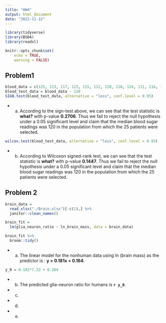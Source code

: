 ```yaml
---
title: "HW4"
output: html_document
date: "2022-11-12"
---
```


```r
library(tidyverse)
library(BSDA)
library(readxl)

knitr::opts_chunk$set(
	echo = TRUE,
	warning = FALSE)
```

## Problem1

```r
blood_data = c(125, 123, 117, 123, 115, 112, 128, 118, 124, 111, 116, 109, 125, 120, 113, 123, 112, 118, 121, 118, 122, 115, 105, 118, 131)
blood_test_data = blood_data - 120
SIGN.test(blood_test_data, alternative = "less", conf.level = 0.95)
```

* a)
  According to the sign-test above, we can see that the test statistic is **what?** with p-value **0.2706**. Thus we fail to reject the null hypothesis under a 0.05 significant level and claim that the median blood sugar readings was 120 in the population from which the 25 patients were selected.
 
```r
wilcox.test(blood_test_data, alternative = "less", conf.level = 0.95)
``` 
* b)
  According to Wilcoxon signed-rank test, we can see that the test statistic is **what?** with p-value **0.1447**. Thus we fail to reject the null hypothesis under a 0.05 significant level and claim that the median blood sugar readings was 120 in the population from which the 25 patients were selected.
  
  
## Problem 2
```r
brain_data = 
  read_xlsx("./Brain.xlsx")[-c(1),] %>% 
  janitor::clean_names()

brain_fit = 
  lm(glia_neuron_ratio ~ ln_brain_mass, data = brain_data) 

brain_fit %>% 
  broom::tidy()
```
* a) 
  The linear model for the nonhuman data using ln (brain mass) as the predictor is : **y = 0.181x + 0.164**.

```r
y_0 = 0.181*7.22 + 0.164
```

* b)
  The predicted glia-neuron ratio for humans is **`r y_0`**.

* c)

* d)

* e)







